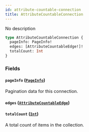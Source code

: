 ```yaml
---
id: attribute-countable-connection
title: AttributeCountableConnection
---
```



No description

```graphql
type AttributeCountableConnection {
  pageInfo: PageInfo!
  edges: [AttributeCountableEdge!]!
  totalCount: Int
}
```


### Fields

#### `pageInfo` ([`PageInfo`](../../../developer/api-reference/objects/page-info))

Pagination data for this connection.


#### `edges` ([`AttributeCountableEdge`](../../../developer/api-reference/objects/attribute-countable-edge))




#### `totalCount` ([`Int`](../../../developer/api-reference/scalars/int))

A total count of items in the collection.




